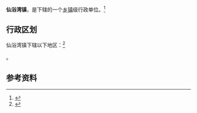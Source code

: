 {{中国乡级行政区|21/02/81/116/000}}

'''仙浴湾镇'''，是{{PRC admin/fullname|21/02/81/116/000|3}}下辖的一个[[乡镇|乡镇]]级行政单位。<ref>{{PRC admin/ref sgc|{{PRC admin/parent|21/02/81/116/000}}}}</ref>

== 行政区划 ==

仙浴湾镇下辖以下地区：<ref>{{PRC admin/ref sgc|21/02/81/116/000}}</ref>

{{PRC admin/children|21/02/81/116/000}}。

== 参考资料 ==

{{reflist}}

{{行政区划小作品}}
{{PRC admin/navcat|21/02/81/116/000}}